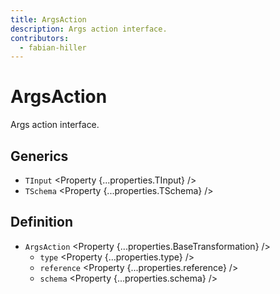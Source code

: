 ```yaml
---
title: ArgsAction
description: Args action interface.
contributors:
  - fabian-hiller
---
```



# ArgsAction

Args action interface.

## Generics

- `TInput` <Property {...properties.TInput} />
- `TSchema` <Property {...properties.TSchema} />

## Definition

- `ArgsAction` <Property {...properties.BaseTransformation} />
  - `type` <Property {...properties.type} />
  - `reference` <Property {...properties.reference} />
  - `schema` <Property {...properties.schema} />
